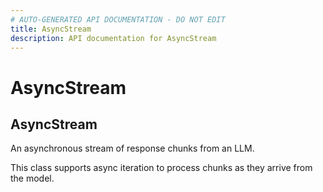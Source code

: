 ```yaml
---
# AUTO-GENERATED API DOCUMENTATION - DO NOT EDIT
title: AsyncStream
description: API documentation for AsyncStream
---
```


# AsyncStream

## <ApiType type="Class" path="asyncstream" symbolName="AsyncStream" /> AsyncStream

An asynchronous stream of response chunks from an LLM.

This class supports async iteration to process chunks as they arrive from the model.


